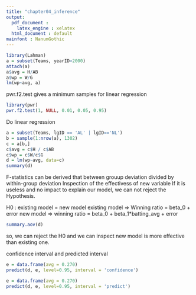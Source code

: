 ```yaml
---
title: "chapter04_inference"
output:
  pdf_document :
    latex_engine : xelatex
  html_document : default
mainfont : NanumGothic
---
```



```r
library(Lahman)
a = subset(Teams, yearID>2000)
attach(a)
a$avg = H/AB
a$wp = W/G
lm(wp~avg, a)
```

pwr.f2.test gives a minimum samples for linear regression

```r
library(pwr)
pwr.f2.test(1, NULL, 0.01, 0.05, 0.95)
```

Do linear regression

```r
a = subset(Teams, lgID == 'AL' | lgID=='NL')
b = sample(1:nrow(a), 1302)
c = a[b,]
c$avg = c$H / c$AB
c$wp = c$W/c$G
d = lm(wp~avg, data=c)
summary(d)
```

F-statistics can be derived that between grouup deviation divided by within-group deviation
Inspection of the effectivess of new variable
If it is useless and no impact to explain our model, we can not reject the Hypothesis.

H0 : existing model = new model
existing model => Winning ratio = beta_0 + error
new model => winning ratio = beta_0 + beta_1*batting_avg + error

```r
summary.aov(d)
```

so, we can reject the H0 and we can inspect new model is more effective than existing one.



confidence interval and predicted interval
```r
e = data.frame(avg = 0.270)
predict(d, e, level=0.95, interval = 'confidence')
```

```r
e = data.frame(avg = 0.270)
predict(d, e, level=0.95, interval = 'predict')
```

